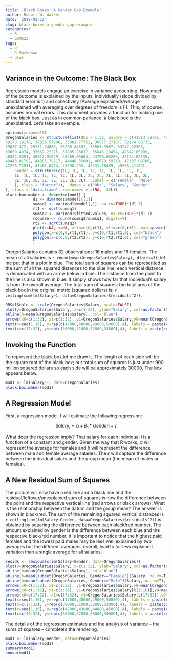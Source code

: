 ```yaml
---
title: 'Black Boxes: A Gender Gap Example'
author: Robert W. Walker
date: '2018-02-22'
slug: black-boxes-a-gender-gap-example
categories:
  - R
  - GSM622
tags:
  - R
  - R Markdown
  - plot
---
```


## Variance in the Outcome: The Black Box

Regression models engage an exercise in variance accounting.  How much of the outcome is explained by the inputs, individually (slope divided by standard error is t) and collectively (Average explained/Average unexplained with averaging over degrees of freedom is F).  This, of course, assumes normal errors.  This document provides a function for making use of the black box.  Just as in common parlance, a black box is the unexplained.  Let's take an example.

```r
options(scipen=10)
OregonSalaries <- structure(list(Obs = 1:32, Salary = c(41514.38701, 40964.06985, 
39170.19178, 37936.57206, 33981.77752, 36077.27107, 39174.05733, 
39037.372, 29131.74865, 36200.44592, 38561.3987, 33247.92306, 
33609.4874, 33669.22275, 37805.83017, 35846.13454, 47342.65909, 
46382.3851, 45812.91029, 46409.65664, 43796.05285, 43124.02135, 
49443.81792, 44805.79217, 44440.32001, 46679.59218, 47337.09786, 
47298.72531, 41461.0474, 43598.293, 43431.18499, 49266.41189), 
    Gender = structure(c(1L, 1L, 1L, 1L, 1L, 1L, 1L, 1L, 1L, 
    1L, 1L, 1L, 1L, 1L, 1L, 1L, 2L, 2L, 2L, 2L, 2L, 2L, 2L, 2L, 
    2L, 2L, 2L, 2L, 2L, 2L, 2L, 2L), .Label = c("Female", "Male"
    ), class = "factor")), .Names = c("Obs", "Salary", "Gender"
), class = "data.frame", row.names = c(NA, -32L))
black.box.maker <- function(mod1) {
            d1 <- dim(mod1$model)[[1]]
            sumsq1 <- var(mod1$model[,1], na.rm=TRUE)*(d1-1)
            rt1 <- sqrt(sumsq1)
            sumsq2 <- var(mod1$fitted.values, na.rm=TRUE)*(d1-1)
            rsquare <- round(sumsq2/sumsq1, digits=4)
            rt2 <- sqrt(sumsq2)
            plot(x=NA, y=NA, xlim=c(0,rt1), ylim=c(0,rt1), main=paste("R-squared:",rsquare), xlab="", ylab="", bty="n", cex=0.5)
            polygon(x=c(0,0,rt1,rt1), y=c(0,rt1,rt1,0), col="black")
            polygon(x=c(0,0,rt2,rt2), y=c(0,rt2,rt2,0), col="green")
            }
```

OregonSalaries contains 32 observations: 16 males and 16 females.  The mean of all salaries is `r round(mean(OregonSalaries$Salary), digits=3)`; let me put that in a plot in blue.  The total sum of squares can be represented as the sum of all the squared distances to the blue line; each vertical distance is demarcated with an arrow below in blue.  The distance from the point to the line is also shown in blue.  It simply shows how far that individual's salary is from the overall average.  The total sum of squares: the total area of the black box in the original metric (squared dollars) is: `r ceiling(sum(lm(Salary~1, data=OregonSalaries)$residuals^2))`.

```r
ORSalScale <- scale(OregonSalaries$Salary, scale=FALSE)
plot(y=OregonSalaries$Salary, x=c(1:32), ylab="Salary", col=as.factor(OregonSalaries$Gender), xlab="", pch=c(rep("F",16),rep("M",16)))
abline(h=mean(OregonSalaries$Salary), col="blue")
arrows(x0=c(1:32), x1=c(1:32), y1=OregonSalaries$Salary,y0=mean(OregonSalaries$Salary), col="blue", code=3, length=0.05)
text(x=seq(1,16), y=rep(c(47000,48000,49000,50000),4), labels = paste(ceiling(ORSalScale[c(1:16)])), cex=0.7, col="blue")
text(x=c(17:32), y=rep(c(30000,31000,32000,33000),4), labels = paste(ceiling(ORSalScale[c(17:32)])), cex=0.7, col="blue")
```

## Invoking the Function

To represent the black box,let me draw it.  The length of each side will be the square root of the black box; our total sum of squares is just under 900 million squared dollars so each side will be approximately 30000.  The box appears below.

```r
mod1 <- lm(Salary~1, data=OregonSalaries)
black.box.maker(mod1)
```

## A Regression Model

First, a regression model.  I will estimate the following regression:

$$ Salary_{i} = \alpha + \beta_{1}*Gender_{i} + \epsilon $$

What does the regression imply?  That salary for each individual $i$ is a function of a constant and gender.  Given the way that R works, $\alpha$ will represent the average for females and $\beta$ will represent the difference between male and female average salaries.  The $\epsilon$ will capture the difference between the individual salary and the group mean (the mean of males or females).

## A New Residual Sum of Squares

The picture will now have a red line and a black line and the residual/leftover/unexplained sum of squares is now the difference between the point and the respective vertical line (red arrows or black arrows).  What is the relationship between the datum and the group mean?  The answer is shown in black/red.  The sum of the remaining squared vertical distances is `r ceiling(sum(lm(Salary~Gender, data=OregonSalaries)$residuals^2))` is obtained by squaring the difference between each black/red number.  The amount explained by gender is the difference between each blue and the respective black/red number.  It is important to notice that the highest paid females and the lowest paid males may be less well explained by two averages but the different averages, overall, lead to far less explained variation than a single average for all salaries.

```r
resids <- residuals(lm(Salary~Gender, data=OregonSalaries))
plot(y=OregonSalaries$Salary, x=c(1:32), ylab="Salary", col=as.factor(OregonSalaries$Gender), xlab="", pch=c(rep("F",16),rep("M",16)))
abline(h=mean(OregonSalaries$Salary), col="blue")
abline(h=mean(subset(OregonSalaries, Gender=="Female")$Salary, na.rm=T), col="black")
abline(h=mean(subset(OregonSalaries, Gender=="Male")$Salary, na.rm=T), col="red")
arrows(x0=c(1:32), x1=c(1:32), y1=OregonSalaries$Salary,y0=mean(OregonSalaries$Salary), col="blue", code=3, length=0.05)
arrows(x0=c(1:16), x1=c(1:16), y1=OregonSalaries$Salary[c(1:16)],y0=mean(subset(OregonSalaries, Gender=="Female")$Salary, na.rm=T), col="black", code=3, length=0.05)
arrows(x0=c(17:32), x1=c(17:32), y1=OregonSalaries$Salary[c(17:32)],y0=mean(subset(OregonSalaries, Gender=="Male")$Salary, na.rm=T), col="red", code=3, length=0.05)
text(x=seq(1,16), y=rep(c(47000,48000,49000,50000),4), labels = paste(ceiling(ORSalScale[c(1:16)])), cex=0.7, col="blue")
text(x=c(17:32), y=rep(c(30000,31000,32000,33000),4), labels = paste(ceiling(ORSalScale[c(17:32)])), cex=0.7, col="blue")
text(x=seq(1,16), y=rep(c(42000,43000,44000,45000),4), labels = paste(ceiling(resids[c(1:16)])), cex=0.7, col="black")
text(x=c(17:32), y=rep(c(36000,37000,38000,39000),4), labels = paste(ceiling(resids[c(17:32)])), cex=0.7, col="red")
```


The details of the regression estimates and the analysis of variance -- the sums of squares -- completes the rendering.

```r
mod1 <- lm(Salary~Gender, data=OregonSalaries)
black.box.maker(mod1)
summary(mod1)
anova(mod1)
```

